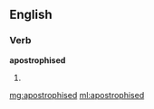 ==English==

===Verb===
'''apostrophised'''

# {{past of|[[apostrophise]]}}

[[mg:apostrophised]]
[[ml:apostrophised]]